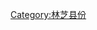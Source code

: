 {{Catnav|頁面分類|...|中国县份|中国各省县份|西藏县份|林芝地区县份}}
{{Catnav|頁面分類|...|中国各省行政区划|西藏行政区划|西藏地市|林芝地区|林芝地区县份}}
{{catmore|工布江达县|西藏自治区工布江达县}}

[[Category:林芝县份|Category:林芝县份]]